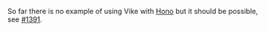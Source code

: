 
So far there is no example of using Vike with [Hono](https://hono.dev) but it should be possible, see [#1391](https://github.com/vikejs/vike/discussions/1391).
